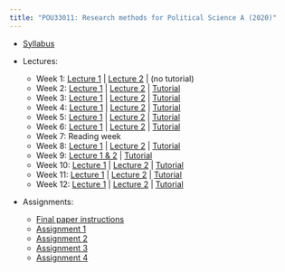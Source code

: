 ```yaml
---
title: "POU33011: Research methods for Political Science A (2020)"
---
```



- [Syllabus](POU33011/2020/POU33011_Syllabus_Chadefaux.pdf)

- Lectures: 
     - Week 1:  [Lecture 1](POU33011/2020/Lectures/methods01.pdf) | [Lecture 2](POU33011/2020/Lectures/statistics01.pdf)  | (no tutorial)
     - Week 2: [Lecture 1](POU33011/2020/Lectures/methods02.pdf) | [Lecture 2](POU33011/2020/Lectures/statistics02.pdf) | [Tutorial](POU33011/2020/Lectures/Tutorial1.zip)
     - Week 3: [Lecture 1](POU33011/2020/Lectures/methods03.pdf) | [Lecture 2](POU33011/2020/Lectures/statistics02.pdf) | 
     [Tutorial](POU33011/2020/Lectures/Tutorial2.R)
     - Week 4: [Lecture 1](POU33011/2020/Lectures/methods04.pdf) | [Lecture 2](POU33011/2020/Lectures/statistics04.pdf) |
     [Tutorial](POU33011/2020/Lectures/Tutorial3.zip)
     - Week 5: [Lecture 1](POU33011/2020/Lectures/methods05.pdf) | [Lecture 2](POU33011/2020/Lectures/statistics05.pdf) |
     [Tutorial](POU33011/2020/Lectures/Tutorial4.pdf)
     - Week 6: [Lecture 1](POU33011/2020/Lectures/methods06.pdf) |  [Lecture 2](POU33011/2020/Lectures/statistics06.pdf) |
     [Tutorial](POU33011/2020/Lectures/Tutorial5.pdf)
     - Week 7: Reading week
     - Week 8: [Lecture 1](POU33011/2020/Lectures/statistics08.pdf) | [Lecture 2](POU33011/2020/Lectures/statistics08b.pdf) |
     [Tutorial](POU33011/2020/Lectures/Tutorial7.pdf)
     - Week 9: [Lecture 1 & 2](POU33011/2020/Lectures/statistics09.pdf) |
     [Tutorial](POU33011/2020/Lectures/Tutorial8.pdf)
     - Week 10: [Lecture 1](POU33011/2020/Lectures/statistics10.pdf) | [Lecture 2](POU33011/2020/Lectures/statistics10b.pdf) |
     [Tutorial](POU33011/2020/Lectures/Tutorial9.pdf)
     - Week 11: [Lecture 1](POU33011/2020/Lectures/methods11.pdf) | [Lecture 2](POU33011/2020/Lectures/statistics11.pdf) |
     [Tutorial](POU33011/2020/Lectures/Tutorial10.pdf)
     - Week 12: [Lecture 1](POU33011/2020/Lectures/methods12.pdf) | [Lecture 2](POU33011/2020/Lectures/statistics12.pdf) |
     [Tutorial](POU33011/2020/Lectures/Tutorial11.pdf)
     
     
- Assignments: 
  - [Final paper instructions](POU33011/2020/Assignments/finalPaperGradingRubric.pdf)
  - [Assignment 1](POU33011/2020/Assignments/assignment1.pdf)
  - [Assignment 2](POU33011/2020/Assignments/assignment2.pdf) 
  - [Assignment 3](POU33011/2020/Assignments/assignment3.pdf) 
  - [Assignment 4](POU33011/2020/Assignments/assignment4.pdf)